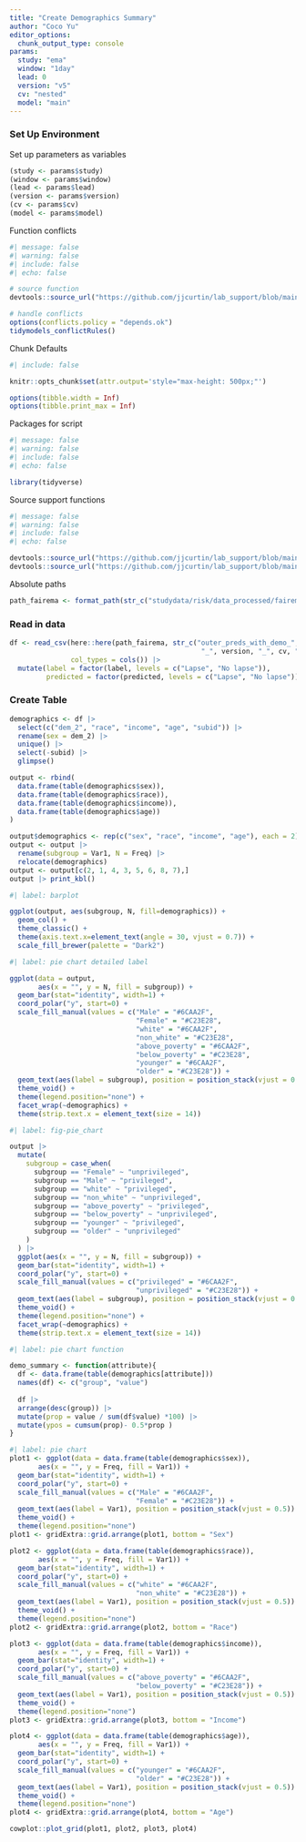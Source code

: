 ```yaml
---
title: "Create Demographics Summary"
author: "Coco Yu"
editor_options:
  chunk_output_type: console
params:
  study: "ema"
  window: "1day"
  lead: 0
  version: "v5"
  cv: "nested"
  model: "main"
---
```


### Set Up Environment

Set up parameters as variables
```r
(study <- params$study)
(window <- params$window)
(lead <- params$lead)
(version <- params$version)
(cv <- params$cv)
(model <- params$model)
```

Function conflicts
```r
#| message: false
#| warning: false
#| include: false
#| echo: false

# source function
devtools::source_url("https://github.com/jjcurtin/lab_support/blob/main/fun_ml.R?raw=true")

# handle conflicts
options(conflicts.policy = "depends.ok")
tidymodels_conflictRules()
```

Chunk Defaults
```r
#| include: false

knitr::opts_chunk$set(attr.output='style="max-height: 500px;"')

options(tibble.width = Inf)
options(tibble.print_max = Inf)
```

Packages for script
```r
#| message: false
#| warning: false
#| include: false
#| echo: false

library(tidyverse)
```

Source support functions
```r
#| message: false
#| warning: false
#| include: false
#| echo: false

devtools::source_url("https://github.com/jjcurtin/lab_support/blob/main/format_path.R?raw=true")
devtools::source_url("https://github.com/jjcurtin/lab_support/blob/main/fun_eda.R?raw=true")
```

Absolute paths
```r
path_fairema <- format_path(str_c("studydata/risk/data_processed/fairema"))
```

### Read in data

```r
df <- read_csv(here::here(path_fairema, str_c("outer_preds_with_demo_", window, "_", lead,
                                               "_", version, "_", cv, "_", model, ".csv")),
               col_types = cols()) |> 
  mutate(label = factor(label, levels = c("Lapse", "No lapse")),
         predicted = factor(predicted, levels = c("Lapse", "No lapse"))) |> glimpse()
```

### Create Table
```r
demographics <- df |> 
  select(c("dem_2", "race", "income", "age", "subid")) |> 
  rename(sex = dem_2) |>
  unique() |> 
  select(-subid) |> 
  glimpse()
```

```r
output <- rbind(
  data.frame(table(demographics$sex)),
  data.frame(table(demographics$race)),
  data.frame(table(demographics$income)),
  data.frame(table(demographics$age))
)

output$demographics <- rep(c("sex", "race", "income", "age"), each = 2)
output <- output |> 
  rename(subgroup = Var1, N = Freq) |> 
  relocate(demographics)
output <- output[c(2, 1, 4, 3, 5, 6, 8, 7),]
output |> print_kbl()
```

```r
#| label: barplot

ggplot(output, aes(subgroup, N, fill=demographics)) +
  geom_col() +
  theme_classic() +
  theme(axis.text.x=element_text(angle = 30, vjust = 0.7)) +
  scale_fill_brewer(palette = "Dark2")
```

```r
#| label: pie chart detailed label

ggplot(data = output,
       aes(x = "", y = N, fill = subgroup)) + 
  geom_bar(stat="identity", width=1) +
  coord_polar("y", start=0) +
  scale_fill_manual(values = c("Male" = "#6CAA2F",
                               "Female" = "#C23E28",
                               "white" = "#6CAA2F",
                               "non_white" = "#C23E28",
                               "above_poverty" = "#6CAA2F",
                               "below_poverty" = "#C23E28",
                               "younger" = "#6CAA2F",
                               "older" = "#C23E28")) +
  geom_text(aes(label = subgroup), position = position_stack(vjust = 0.5)) +
  theme_void() +
  theme(legend.position="none") +
  facet_wrap(~demographics) +
  theme(strip.text.x = element_text(size = 14))
```

```r
#| label: fig-pie_chart

output |> 
  mutate(
    subgroup = case_when(
      subgroup == "Female" ~ "unprivileged",
      subgroup == "Male" ~ "privileged",
      subgroup == "white" ~ "privileged",
      subgroup == "non_white" ~ "unprivileged",
      subgroup == "above_poverty" ~ "privileged",
      subgroup == "below_poverty" ~ "unprivileged",
      subgroup == "younger" ~ "privileged",
      subgroup == "older" ~ "unprivileged"
    )
  ) |> 
  ggplot(aes(x = "", y = N, fill = subgroup)) + 
  geom_bar(stat="identity", width=1) +
  coord_polar("y", start=0) +
  scale_fill_manual(values = c("privileged" = "#6CAA2F",
                               "unprivileged" = "#C23E28")) +
  geom_text(aes(label = subgroup), position = position_stack(vjust = 0.5)) +
  theme_void() +
  theme(legend.position="none") +
  facet_wrap(~demographics) +
  theme(strip.text.x = element_text(size = 14))
```

```r
#| label: pie chart function

demo_summary <- function(attribute){
  df <- data.frame(table(demographics[attribute]))
  names(df) <- c("group", "value")
  
  df |> 
  arrange(desc(group)) |> 
  mutate(prop = value / sum(df$value) *100) |> 
  mutate(ypos = cumsum(prop)- 0.5*prop )
}

```

```r
#| label: pie chart
plot1 <- ggplot(data = data.frame(table(demographics$sex)),
       aes(x = "", y = Freq, fill = Var1)) + 
  geom_bar(stat="identity", width=1) +
  coord_polar("y", start=0) +
  scale_fill_manual(values = c("Male" = "#6CAA2F",
                               "Female" = "#C23E28")) +
  geom_text(aes(label = Var1), position = position_stack(vjust = 0.5)) +
  theme_void() +
  theme(legend.position="none")
plot1 <- gridExtra::grid.arrange(plot1, bottom = "Sex")

plot2 <- ggplot(data = data.frame(table(demographics$race)),
       aes(x = "", y = Freq, fill = Var1)) + 
  geom_bar(stat="identity", width=1) +
  coord_polar("y", start=0) +
  scale_fill_manual(values = c("white" = "#6CAA2F",
                               "non_white" = "#C23E28")) +
  geom_text(aes(label = Var1), position = position_stack(vjust = 0.5)) +
  theme_void() +
  theme(legend.position="none")
plot2 <- gridExtra::grid.arrange(plot2, bottom = "Race")

plot3 <- ggplot(data = data.frame(table(demographics$income)),
       aes(x = "", y = Freq, fill = Var1)) + 
  geom_bar(stat="identity", width=1) +
  coord_polar("y", start=0) +
  scale_fill_manual(values = c("above_poverty" = "#6CAA2F",
                               "below_poverty" = "#C23E28")) +
  geom_text(aes(label = Var1), position = position_stack(vjust = 0.5)) +
  theme_void() +
  theme(legend.position="none")
plot3 <- gridExtra::grid.arrange(plot3, bottom = "Income")

plot4 <- ggplot(data = data.frame(table(demographics$age)),
       aes(x = "", y = Freq, fill = Var1)) + 
  geom_bar(stat="identity", width=1) +
  coord_polar("y", start=0) +
  scale_fill_manual(values = c("younger" = "#6CAA2F",
                               "older" = "#C23E28")) +
  geom_text(aes(label = Var1), position = position_stack(vjust = 0.5)) +
  theme_void() +
  theme(legend.position="none")
plot4 <- gridExtra::grid.arrange(plot4, bottom = "Age")

cowplot::plot_grid(plot1, plot2, plot3, plot4)
```

